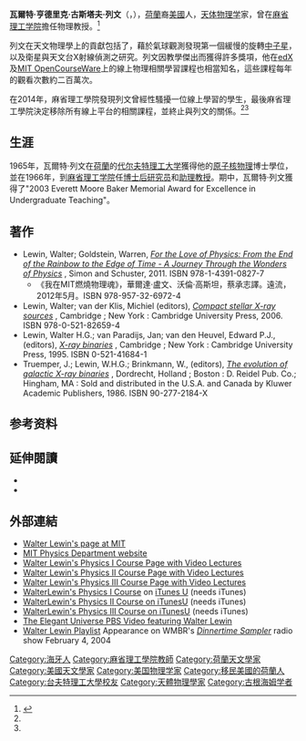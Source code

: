 {{Expand English|Walter Lewin}}
{{noteTA
|1=zh-hans:代尔夫特;zh-hk:代爾夫特;zh-tw:台夫特
}}
{{Infobox scientist
| name              = 瓦爾特·列文<br/><small>{{lang|en|Walter Lewin}}</small>
| image             = Walter lewin 2.jpg
| image_size        = 200px
| caption           = 2003年
| birth_date        = {{birth date and age|1936|1|29}}
| birth_place       = {{NET}}[[海牙|海牙]]
| death_date        =
| death_place       =
| residence         = {{NET}}<br>{{USA}}
| nationality       = {{NET}}
| field             = [[天體物理學|天體物理學]]、[[物理學|物理學]]
| work_institution  = [[麻省理工學院|麻省理工學院]]
| alma_mater        = [[代尔夫特理工大学|代尔夫特理工大学]]
| doctoral_advisor  =
| doctoral_students =
| known_for         =
| societies         = [[Royal_Netherlands_Academy_of_Arts_and_Sciences|Royal Netherlands Academy of Arts and Sciences]],<br>[[American_Physical_Society|American Physical Society]]
| prizes            = {{tsl|en|NASA Exceptional Scientific Achievement Medal|NASA傑出科學成就獎章}}（1978）<br/>{{tsl|en|Humboldt Prize|洪堡獎}}（1984、1991）<br/>{{tsl|en|John Simon Guggenheim Memorial Foundation|約翰·西蒙·古根漢紀念基金會}}學者（1984）<br>麻省理工學院科學理事會本科教育卓越獎（1984）<br>W.布赫納教育獎（1988）<br>埃弗雷特·摩爾·貝克紀念獎本科教育卓越獎（2003）
| spouse            =
| children          =
| religion          =
| website           = 
| footnotes         =
}}

'''瓦爾特·亨德里克·古斯塔夫·列文'''（{{lang-en|'''Walter Hendrik Gustav Lewin'''}}，{{bd|1936年|1月29日|||catIdx=Lewin, Walter}}），[[荷蘭|荷蘭]]裔[[美國|美國]]人，[[天体物理学|天体物理学]]家，曾在[[麻省理工学院|麻省理工学院]]擔任物理教授。<ref>{{Cite web |url=http://web.mit.edu/physics/people/faculty/lewin_walter.html |title=存档副本 |accessdate=2012-02-13 |archive-date=2011-07-13 |archive-url=https://web.archive.org/web/20110713232914/http://web.mit.edu/physics/people/faculty/lewin_walter.html |dead-url=no }}</ref>

列文在天文物理學上的貢獻包括了，藉於氣球觀測發現第一個緩慢的旋轉[[中子星|中子星]]，以及衛星與天文台X射線偵測之研究。列文因教學傑出而獲得許多獎項，他在[[edX|edX]]及[[MIT_OpenCourseWare|MIT OpenCourseWare]]上的線上物理相關學習課程也相當知名，這些課程每年的觀看次數約二百萬次。

在2014年，麻省理工學院發現列文曾經性騷擾一位線上學習的學生，最後麻省理工學院決定移除所有線上平台的相關課程，並終止與列文的關係。<ref name="Globe_MIT_removes_lectures" /><ref name="Tech_harassment" />

==生涯==
1965年，瓦爾特·列文在[[荷蘭|荷蘭]]的[[代尔夫特理工大学|代尔夫特理工大学]]獲得他的[[原子核物理|原子核物理]]博士學位，並在1966年，到[[麻省理工学院|麻省理工学院]]任[[博士后研究员|博士后研究员]]和[[助理教授|助理教授]]。期中，瓦爾特·列文獲得了"2003 Everett Moore Baker Memorial Award for Excellence in Undergraduate Teaching"。 

== 著作 ==
* Lewin, Walter; Goldstein, Warren, [http://books.google.com/books?id=ukItNVRRSp4C&printsec=frontcover ''For the Love of Physics: From the End of the Rainbow to the Edge of Time - A Journey Through the Wonders of Physics''] {{Wayback|url=http://books.google.com/books?id=ukItNVRRSp4C&printsec=frontcover |date=20140101124037 }}, Simon and Schuster, 2011. ISBN 978-1-4391-0827-7
** 《我在MIT燃燒物理魂》，華爾達·盧文、沃倫·高斯坦，蔡承志譯。遠流，2012年5月。ISBN 978-957-32-6972-4
* Lewin, Walter; van der Klis, Michiel (editors), [http://books.google.com/books?id=Tf7GKUXUBsUC&printsec=frontcover ''Compact stellar X-ray sources''] {{Wayback|url=http://books.google.com/books?id=Tf7GKUXUBsUC&printsec=frontcover |date=20140101123923 }}, Cambridge ; New York : Cambridge University Press, 2006. ISBN 978-0-521-82659-4
* Lewin, Walter H.G.; van Paradijs, Jan; van den Heuvel, Edward P.J., (editors),  [http://books.google.com/books?id=PspUjWANDmwC&printsec=frontcover ''X-ray binaries''] {{Wayback|url=http://books.google.com/books?id=PspUjWANDmwC&printsec=frontcover |date=20140101123948 }}, Cambridge ; New York : Cambridge University Press, 1995. ISBN 0-521-41684-1
* Truemper, J.; Lewin, W.H.G.; Brinkmann, W., (editors), [http://books.google.com/books?id=MlmhvVZq0mcC&printsec=frontcover ''The evolution of galactic X-ray binaries''] {{Wayback|url=http://books.google.com/books?id=MlmhvVZq0mcC&printsec=frontcover |date=20140101124021 }}, Dordrecht, Holland ; Boston : D. Reidel Pub. Co.; Hingham, MA : Sold and distributed in the U.S.A. and Canada by Kluwer Academic Publishers, 1986. ISBN 90-277-2184-X

==参考资料==
<references/>

== 延伸閱讀 ==
*{{cite web
|title=A New Physics Superstar
|url=http://www.usnews.com/articles/education/e-learning/2008/01/10/a-new-physics-superstar.html
|date=2008-01-10
|first=Kim
|last=Clark
|publisher=[[美国新闻与世界报道|US News and World Report]]
|accessdate=2009-01-08
|archive-date=2009-03-31
|archive-url=https://web.archive.org/web/20090331123516/http://www.usnews.com/articles/education/e-learning/2008/01/10/a-new-physics-superstar.html
|dead-url=no
}}
* {{cite web
|title=At 71, Physics Professor Is a Web Star
|url=http://www.nytimes.com/2007/12/19/education/19physics.html?_r=1&th&emc=th&oref=slogin
|date=2007-12-19
|first=Sara
|last=Rimer
|publisher=[[The_New_York_Times|The New York Times]]
|accessdate=2007-12-19
|archive-date=2019-05-03
|archive-url=https://web.archive.org/web/20190503130824/https://www.nytimes.com/2007/12/19/education/19physics.html?_r=1&th&emc=th&oref=slogin
|dead-url=no
}}

==外部連結==
{{commons category|Walter Lewin}}
*[http://web.mit.edu/physics/people/faculty/lewin_walter.html Walter Lewin's page at MIT] {{Wayback|url=http://web.mit.edu/physics/people/faculty/lewin_walter.html |date=20110713232914 }}
* [http://web.mit.edu/physics MIT Physics Department website] {{Wayback|url=http://web.mit.edu/physics |date=20120423165317 }}
*[https://web.archive.org/web/20100505012049/http://ocw.mit.edu/OcwWeb/Physics/8-01Physics-IFall1999/CourseHome/index.htm Walter Lewin's Physics I Course Page with Video Lectures]
*[https://web.archive.org/web/20100505012129/http://ocw.mit.edu/OcwWeb/Physics/8-02Electricity-and-MagnetismSpring2002/CourseHome/index.htm Walter Lewin's Physics II Course Page with Video Lectures]
*[https://web.archive.org/web/20100328005533/http://ocw.mit.edu/OcwWeb/Physics/8-03Fall-2004/CourseHome/index.htm Walter Lewin's Physics III Course Page with Video Lectures]
*[http://deimos3.apple.com/WebObjects/Core.woa/Browse/mit.edu.1440426839 WalterLewin's Physics I Course]{{dead link|date=2018年1月 |bot=InternetArchiveBot |fix-attempted=yes }} on [[iTunes_U|iTunes U]] (needs iTunes)
*[https://web.archive.org/web/20100219041708/http://deimos3.apple.com/WebObjects/Core.woa/Browse/mit.edu.1299615451 WalterLewin's Physics II Course on iTunesU] (needs iTunes)
*[https://web.archive.org/web/20081225033032/http://deimos3.apple.com/WebObjects/Core.woa/Browse/mit.edu.1299566464 WalterLewin's Physics III Course on iTunesU] (needs iTunes)
*[http://www.pbs.org/wgbh/nova/elegant/program.html The Elegant Universe PBS Video featuring Walter Lewin] {{Wayback|url=http://www.pbs.org/wgbh/nova/elegant/program.html |date=20210402003934 }}
* [http://web.mit.edu/echemi/www/040204.html Walter Lewin Playlist] {{Wayback|url=http://web.mit.edu/echemi/www/040204.html |date=20190123184005 }} Appearance on WMBR's ''[http://web.mit.edu/echemi/www/index.html Dinnertime Sampler] {{Wayback|url=http://web.mit.edu/echemi/www/index.html |date=20110504000207 }}'' radio show February 4, 2004

{{Authority control}}
{{DEFAULTSORT:Lewin, Walter}}
[[Category:海牙人|Category:海牙人]]
[[Category:麻省理工學院教師|Category:麻省理工學院教師]]
[[Category:荷蘭天文學家|Category:荷蘭天文學家]]
[[Category:美國天文學家|Category:美國天文學家]]
[[Category:美国物理学家|Category:美国物理学家]]
[[Category:移民美國的荷蘭人|Category:移民美國的荷蘭人]]
[[Category:台夫特理工大學校友|Category:台夫特理工大學校友]]
[[Category:天體物理學家|Category:天體物理學家]]
[[Category:古根海姆学者|Category:古根海姆学者]]